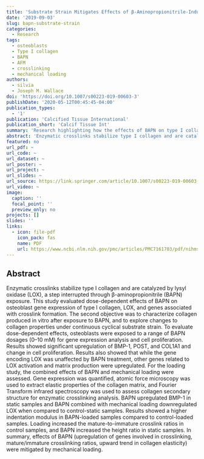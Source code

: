 ```yaml
---
title: 'Substrate Strain Mitigates Effects of β-Aminopropionitrile-Induced Reduction in Enzymatic Crosslinking'
date: '2019-09-03'
slug: bapn-substrate-strain
categories:
  - Research
tags:
  - osteoblasts
  - Type I collagen
  - BAPN
  - AFM
  - crosslinking
  - mechanical loading
authors:
  - silvia
  - Joseph M. Wallace
doi: 'https://doi.org/10.1007/s00223-019-00603-3'
publishDate: '2020-05-12T00:45:45-04:00'
publication_types:
  - '1'
publication: 'Calcified Tissue International'
publication_short: 'Calcif Tissue Int'
summary: 'Research highlighting how the effects of BAPN on type I collagen, produced by osteoblasts, were mitigated by mechanical loading.'
abstract: 'Enzymatic crosslinks stabilize type I collagen and are catalyzed by lysyl oxidase (LOX), a step interrupted through β-aminopropionitrile (BAPN) exposure. This study evaluated dose-dependent effects of BAPN on osteoblast gene expression of type I collagen, LOX, and genes associated with crosslink formation. The second objective was to characterize collagen produced in vitro after exposure to BAPN, and to explore changes to collagen properties under continuous cyclical substrate strain. To evaluate dose-dependent effects, osteoblasts were exposed to a range of BAPN dosages (0–10 mM) for gene expression analysis and cell proliferation. Results showed significant upregulation of BMP-1, POST, and COL1A1 and change in cell proliferation. Results also showed that while the gene encoding LOX was unaffected by BAPN treatment, other genes related to LOX activation and matrix production were upregulated. For the loading study, the combined effects of BAPN and mechanical loading were assessed. Gene expression was quantified, atomic force microscopy was used to extract elastic properties of the collagen matrix, and Fourier Transform infrared spectroscopy was used to assess collagen secondary structure for enzymatic crosslinking analysis. BAPN upregulated BMP-1 in static samples and BAPN combined with mechanical loading downregulated LOX when compared to control-static samples. Results showed a higher indentation modulus in BAPN-loaded samples compared to control-loaded samples. Loading increased the mature-to-immature crosslink ratios in control samples, and BAPN increased the height ratio in static samples. In summary, effects of BAPN (upregulation of genes involved in crosslinking, mature/immature crosslinking ratios, upward trend in collagen elasticity) were mitigated by mechanical loading.'
featured: no
url_pdf: ~
url_code: ~
url_dataset: ~
url_poster: ~
url_project: ~
url_slides: ~
url_source: https://link.springer.com/article/10.1007/s00223-019-00603-3
url_video: ~
image:
  caption: ''
  focal_point: ''
  preview_only: no
projects: []
slides: ''
links:
  - icon: file-pdf
    icon_pack: fas
    name: PDF
    url: https://www.ncbi.nlm.nih.gov/pmc/articles/PMC7161703/pdf/nihms-1579224.pdf
---
```


## Abstract

Enzymatic crosslinks stabilize type I collagen and are catalyzed by lysyl oxidase (LOX), a step interrupted through β-aminopropionitrile (BAPN) exposure. This study evaluated dose-dependent effects of BAPN on osteoblast gene expression of type I collagen, LOX, and genes associated with crosslink formation. The second objective was to characterize collagen produced in vitro after exposure to BAPN, and to explore changes to collagen properties under continuous cyclical substrate strain. To evaluate dose-dependent effects, osteoblasts were exposed to a range of BAPN dosages (0–10 mM) for gene expression analysis and cell proliferation. Results showed significant upregulation of BMP-1, POST, and COL1A1 and change in cell proliferation. Results also showed that while the gene encoding LOX was unaffected by BAPN treatment, other genes related to LOX activation and matrix production were upregulated. For the loading study, the combined effects of BAPN and mechanical loading were assessed. Gene expression was quantified, atomic force microscopy was used to extract elastic properties of the collagen matrix, and Fourier Transform infrared spectroscopy was used to assess collagen secondary structure for enzymatic crosslinking analysis. BAPN upregulated BMP-1 in static samples and BAPN combined with mechanical loading downregulated LOX when compared to control-static samples. Results showed a higher indentation modulus in BAPN-loaded samples compared to control-loaded samples. Loading increased the mature-to-immature crosslink ratios in control samples, and BAPN increased the height ratio in static samples. In summary, effects of BAPN (upregulation of genes involved in crosslinking, mature/immature crosslinking ratios, upward trend in collagen elasticity) were mitigated by mechanical loading.
